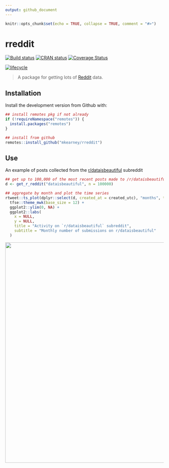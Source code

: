 ```yaml
---
output: github_document
---
```


<!-- README.md is generated from README.Rmd. Please edit that file -->

```r
knitr::opts_chunk$set(echo = TRUE, collapse = TRUE, comment = "#>")
```
# rreddit

[![Build status](https://travis-ci.org/mkearney/rreddit.svg?branch=master)](https://travis-ci.org/mkearney/rreddit)
[![CRAN status](https://www.r-pkg.org/badges/version/rreddit)](https://cran.r-project.org/package=rreddit)
[![Coverage Status](https://codecov.io/gh/mkearney/rreddit/branch/master/graph/badge.svg)](https://codecov.io/gh/mkearney/rreddit?branch=master)

<!--#![Downloads](https://cranlogs.r-pkg.org/badges/rreddit)
#![Downloads](https://cranlogs.r-pkg.org/badges/grand-total/rreddit)-->
[![lifecycle](https://img.shields.io/badge/lifecycle-experimental-orange.svg)](https://www.tidyverse.org/lifecycle/#experimental)

> A package for getting lots of [Reddit](https://reddit.com) data.

## Installation

Install the development version from Github with:

``` r
## install remotes pkg if not already
if (!requireNamespace("remotes")) {
  install.packages("remotes")
}

## install from github
remotes::install_github("mkearney/rreddit")
```

## Use

An example of posts collected from the [r/dataisbeautiful](https://reddit.com/r/dataisbeautiful) subreddit

```r
## get up to 100,000 of the most recent posts made to /r/dataisbeautiful
d <- get_r_reddit("dataisbeautiful", n = 100000)

## aggregate by month and plot the time series
rtweet::ts_plot(dplyr::select(d, created_at = created_utc), "months", trim = 1) +
  tfse::theme_mwk(base_size = 12) +
  ggplot2::ylim(0, NA) +
  ggplot2::labs(
    x = NULL,
    y = NULL,
    title = "Activity on `r/dataisbeautiful` subreddit",
    subtitle = "Monthly number of submissions on r/dataisbeautiful"
  )
```

<p align="center">
<img src="tools/readme/dataisbeautiful.png" width=700 />
</p>

